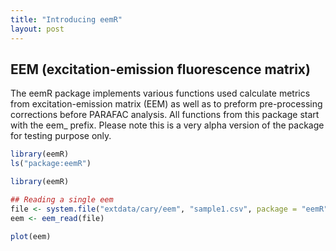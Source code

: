 ```yaml
---
title: "Introducing eemR"
layout: post
---
```


## EEM (excitation-emission fluorescence matrix)

The eemR package implements various functions used calculate metrics from excitation-emission matrix (EEM) as well as to preform pre-processing corrections before PARAFAC analysis. All functions from this package start with the eem_ prefix. Please note this is a very alpha version of the package for testing purpose only.

```r
library(eemR)
ls("package:eemR")
```

```r
library(eemR)

## Reading a single eem
file <- system.file("extdata/cary/eem", "sample1.csv", package = "eemR")
eem <- eem_read(file)

plot(eem)

```
